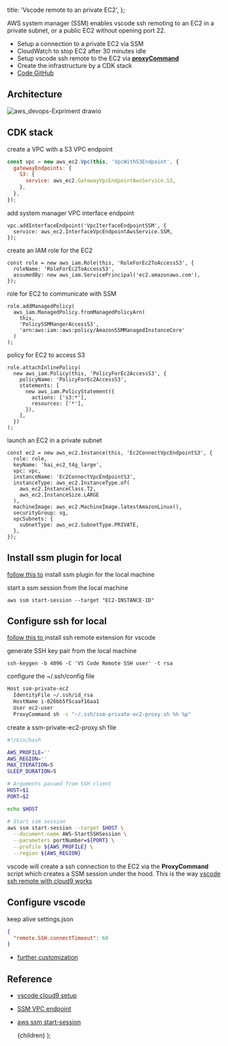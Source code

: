   title: 'Vscode remote to an private EC2',
};


AWS system manager (SSM) enables vscode ssh remoting to an EC2 in a private subnet, or a public EC2 without opening port 22.

- Setup a connection to a private EC2 via SSM
- CloudWatch to stop EC2 after 30 minutes idle
- Setup vscode ssh remote to the EC2 via [**proxyCommand**](https://github.com/aws-samples/cloud9-to-power-vscode-blog/blob/main/scripts/ssm-proxy.sh)
- Create the infrastructure by a CDK stack
- [Code GitHub](https://github.com/entest-hai/vscode-ssh-ssm-ec2)

## Architecture

![aws_devops-Expriment drawio](https://user-images.githubusercontent.com/20411077/166241577-87e23a4b-5e98-443d-b115-ff9c271fa603.png)

## CDK stack

create a VPC with a S3 VPC endpoint

```javascript
const vpc = new aws_ec2.Vpc(this, 'VpcWithS3Endpoint', {
  gatewayEndpoints: {
    S3: {
      service: aws_ec2.GatewayVpcEndpointAwsService.S3,
    },
  },
});
```

add system manager VPC interface endpoint

```tsx
vpc.addInterfaceEndpoint('VpcIterfaceEndpointSSM', {
  service: aws_ec2.InterfaceVpcEndpointAwsService.SSM,
});
```

create an IAM role for the EC2

```tsx
const role = new aws_iam.Role(this, 'RoleForEc2ToAccessS3', {
  roleName: 'RoleForEc2ToAccessS3',
  assumedBy: new aws_iam.ServicePrincipal('ec2.amazonaws.com'),
});
```

role for EC2 to communicate with SSM

```tsx
role.addManagedPolicy(
  aws_iam.ManagedPolicy.fromManagedPolicyArn(
    this,
    'PolicySSMMangerAccessS3',
    'arn:aws:iam::aws:policy/AmazonSSMManagedInstanceCore'
  )
);
```

policy for EC2 to access S3

```tsx
role.attachInlinePolicy(
  new aws_iam.Policy(this, 'PolicyForEc2AccessS3', {
    policyName: 'PolicyForEc2AccessS3',
    statements: [
      new aws_iam.PolicyStatement({
        actions: ['s3:*'],
        resources: ['*'],
      }),
    ],
  })
);
```

launch an EC2 in a private subnet

```tsx
const ec2 = new aws_ec2.Instance(this, 'Ec2ConnectVpcEndpointS3', {
  role: role,
  keyName: 'hai_ec2_t4g_large',
  vpc: vpc,
  instanceName: 'Ec2ConnectVpcEndpointS3',
  instanceType: aws_ec2.InstanceType.of(
    aws_ec2.InstanceClass.T2,
    aws_ec2.InstanceSize.LARGE
  ),
  machineImage: aws_ec2.MachineImage.latestAmazonLinux(),
  securityGroup: sg,
  vpcSubnets: {
    subnetType: aws_ec2.SubnetType.PRIVATE,
  },
});
```

## Install ssm plugin for local

[follow this to](https://docs.aws.amazon.com/systems-manager/latest/userguide/session-manager-working-with-install-plugin.html) install ssm plugin for the local machine

start a ssm session from the local machine

```shell
aws ssm start-session --target "EC2-INSTANCE-ID"
```

## Configure ssh for local

[follow this to ](https://marketplace.visualstudio.com/items?itemName=ms-vscode-remote.remote-ssh) install ssh remote extension for vscode

generate SSH key pair from the local machine

```shell
ssh-keygen -b 4096 -C 'VS Code Remote SSH user' -t rsa
```

configure the ~/.ssh/config file

```bash
Host ssm-private-ec2
  IdentityFile ~/.ssh/id_rsa
  HostName i-026bb5f5caaf16aa1
  User ec2-user
  ProxyCommand sh -c "~/.ssh/ssm-private-ec2-proxy.sh %h %p"
```

create a ssm-private-ec2-proxy.sh file

```bash
#!/bin/bash

AWS_PROFILE=''
AWS_REGION=''
MAX_ITERATION=5
SLEEP_DURATION=5

# Arguments passed from SSH client
HOST=$1
PORT=$2

echo $HOST

# Start ssm session
aws ssm start-session --target $HOST \
  --document-name AWS-StartSSHSession \
  --parameters portNumber=${PORT} \
  --profile ${AWS_PROFILE} \
  --region ${AWS_REGION}
```

vscode will create a ssh connection to the EC2 via the **ProxyCommand** script which creates a SSM session under the hood. This is the way [vscode ssh remote with cloud9 works](https://aws.amazon.com/blogs/architecture/field-notes-use-aws-cloud9-to-power-your-visual-studio-code-ide/)

## Configure vscode

keep alive settings.json

```json
{
  "remote.SSH.connectTimeout": 60
}
```

- [further customization](https://code.visualstudio.com/blogs/2019/10/03/remote-ssh-tips-and-tricks)

## Reference

- [vscode cloud9 setup](https://aws.amazon.com/blogs/architecture/field-notes-use-aws-cloud9-to-power-your-visual-studio-code-ide/)
- [SSM VPC endpoint](https://docs.aws.amazon.com/systems-manager/latest/userguide/setup-create-vpc.html)
- [aws ssm start-session](https://docs.aws.amazon.com/cli/latest/reference/ssm/start-session.html)

  <MyLayoutTest frontmatter={meta}>{children}</MyLayoutTest>
);
